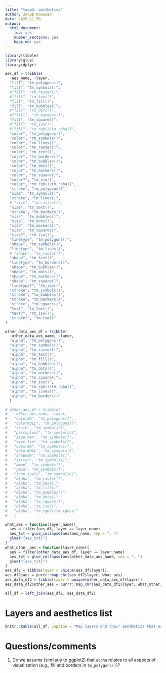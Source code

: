 ```yaml
---
title: "tmap4: aesthetics"
author: Jakub Nowosad
date: 2020-11-30
output: 
  html_document: 
    toc: yes
    number_sections: yes
    keep_md: yes
---
```


```r
library(tibble)
library(glue)
library(dplyr)

aes_df = tribble(
  ~aes_name, ~layer,
  "fill", "tm_polygons()",
  "fill", "tm_symbols()",
  #"fill", "tm_raster()",
  #"fill", "tm_text()",
  "fill", "tm_fill()",
  "fill", "tm_bubbles()",
  #"fill", "tm_dots()",
  #?"fill", "tm_markers()",
  "fill", "tm_square()",
  #"fill", "tm_iso()",
  #"fill", "tm_rgb()/tm_rgba()",
  "color", "tm_polygons()",
  "color", "tm_symbols()",
  "color", "tm_lines()",
  "color", "tm_raster()",
  "color", "tm_text()",
  "color", "tm_borders()",
  "color", "tm_bubbles()",
  "color", "tm_dots()",
  "color", "tm_markers()",
  "color", "tm_square()",
  "color?", "tm_iso()",
  "color", "tm_rgb()/tm_rgba()",
  "stroke", "tm_polygons()",
  "size", "tm_symbols()",
  "stroke", "tm_lines()",
  # "size", "tm_raster()",
  "size", "tm_text()",
  "stroke", "tm_borders()",
  "size", "tm_bubbles()",
  "size", "tm_dots()",
  "size", "tm_markers()",
  "size", "tm_square()",
  "size?", "tm_iso()",
  "linetype", "tm_polygons()",
  "shape", "tm_symbols()",
  "linetype", "tm_lines()",
  # "shape", "tm_raster()",
  "shape", "tm_text()",
  "linetype", "tm_borders()",
  "shape", "tm_bubbles()",
  "shape", "tm_dots()",
  "shape", "tm_markers()",
  "shape", "tm_square()",
  "linetype?", "tm_iso()",
  "stroke", "tm_symbols()",
  "stroke", "tm_bubbles()",
  "stroke", "tm_markers()",
  "stroke", "tm_square()",
  "text", "tm_text()",
  "text?", "tm_iso()",
  "stroke?", "tm_iso()"
)
```

```r
other_data_aes_df = tribble(
  ~other_data_aes_name, ~layer,
  "alpha", "tm_polygons()",
  "alpha", "tm_symbols()",
  "alpha", "tm_raster()",
  "alpha", "tm_text()",
  "alpha", "tm_fill()",
  "alpha", "tm_bubbles()",
  "alpha", "tm_dots()",
  "alpha", "tm_markers()",
  "alpha", "tm_square()",
  "alpha", "tm_iso()",
  "alpha", "tm_rgb()/tm_rgba()",
  "alpha", "tm_lines()",
  "alpha", "tm_borders()"
  )
```

```r
# other_aes_df = tribble(
#   ~other_aes_name, ~layer,
#   "colorNA", "tm_polygons()",
#   "colorNULL", "tm_polygons()",
#   "scale", "tm_symbols()",
#   "perceptual", "tm_symbols()",
#   "size.max", "tm_symbols()",
#   "size.lim", "tm_symbols()",
#   "colorNA", "tm_symbols()",
#   "colorNULL", "tm_symbols()",  
#   "shapeNA", "tm_symbols()",
#   "jitter", "tm_symbols()",
#   "xmod", "tm_symbols()",
#   "ymod", "tm_symbols()",
#   "icon.scale", "tm_symbols()",
#   "alpha", "tm_raster()",
#   "alpha", "tm_text()",
#   "alpha", "tm_fill()",
#   "alpha", "tm_bubbles()",
#   "alpha", "tm_dots()",
#   "alpha", "tm_square()",
#   "alpha", "tm_iso()",
#   "alpha", "tm_rgb()/tm_rgba()"
#   )
```

```r
what_aes = function(layer_name){
  aes = filter(aes_df, layer == layer_name)
  aes_txt = glue_collapse(aes$aes_name, sep = ", ")
  glue("{aes_txt}")
}
what_other_aes = function(layer_name){
  aes = filter(other_data_aes_df, layer == layer_name)
  aes_txt = glue_collapse(aes$other_data_aes_name, sep = ", ")
  glue("{aes_txt}")
}
aes_df2 = tibble(layer = unique(aes_df$layer))
aes_df2$aes = purrr::map_chr(aes_df2$layer, what_aes)
aes_data_df2 = tibble(layer = unique(other_data_aes_df$layer))
aes_data_df2$other_aes = purrr::map_chr(aes_data_df2$layer, what_other_aes)

all_df = left_join(aes_df2, aes_data_df2)
```


# Layers and aesthetics list

```r
knitr::kable(all_df, caption = "Map layers and their aesthetics that use data variables")
```

# Questions/comments

1. Do we assume (similarly to ggplot2) that `alpha` relates to all aspects of visualization (e.g., fill and borders in `tm_polygons()`)?
